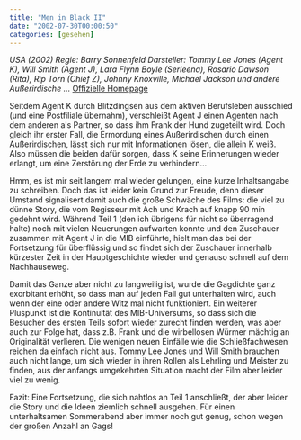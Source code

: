 ```yaml
---
title: "Men in Black II"
date: "2002-07-30T00:00:50"
categories: [gesehen]
---
```


*USA (2002)
Regie: Barry Sonnenfeld
Darsteller: Tommy Lee Jones (Agent K), Will Smith (Agent J), Lara Flynn Boyle (Serleena), Rosario Dawson (Rita), Rip Torn (Chief Z), Johnny Knoxville, Michael Jackson und andere Außerirdische ... *
[Offizielle Homepage](http://www.men-in-black-2.de/)

Seitdem Agent K durch Blitzdingsen aus dem aktiven Berufsleben ausschied (und eine Postfiliale übernahm), verschleißt Agent J einen Agenten nach dem anderen als Partner, so dass ihm Frank der Hund zugeteilt wird. Doch gleich ihr erster Fall, die Ermordung eines Außerirdischen durch einen Außerirdischen, lässt sich nur mit Informationen lösen, die allein K weiß. Also müssen die beiden dafür sorgen, dass K seine Erinnerungen wieder erlangt, um eine Zerstörung der Erde zu verhindern...

Hmm, es ist mir seit langem mal wieder gelungen, eine kurze Inhaltsangabe zu schreiben. Doch das ist leider kein Grund zur Freude, denn dieser Umstand signalisert damit auch die große Schwäche des Films: die viel zu dünne Story, die vom Regisseur mit Ach und Krach auf knapp 90 min gedehnt wird. Während Teil 1 (den ich übrigens für nicht so überragend halte) noch mit vielen Neuerungen aufwarten konnte und den Zuschauer zusammen mit Agent J in die MIB einführte, hielt man das bei der Fortsetzung für überflüssig und so findet sich der Zuschauer innerhalb kürzester Zeit in der Hauptgeschichte wieder und genauso schnell auf dem Nachhauseweg.

Damit das Ganze aber nicht zu langweilig ist, wurde die Gagdichte ganz exorbitant erhöht, so dass man auf jeden Fall gut unterhalten wird, auch wenn der eine oder andere Witz mal nicht funktioniert. Ein weiterer Pluspunkt ist die Kontinuität des MIB-Universums, so dass sich die Besucher des ersten Teils sofort wieder zurecht finden werden, was aber auch zur Folge hat, dass z.B. Frank und die wirbellosen Würmer mächtig an Originalität verlieren. Die wenigen neuen Einfälle wie die Schließfachwesen reichen da einfach nicht aus. Tommy Lee Jones und Will Smith brauchen auch nicht lange, um sich wieder in ihren Rollen als Lehrling und Meister zu finden, aus der anfangs umgekehrten Situation macht der Film aber leider viel zu wenig.

Fazit: Eine Fortsetzung, die sich nahtlos an Teil 1 anschließt, der aber leider die Story und die Ideen ziemlich schnell ausgehen. Für einen unterhaltsamen Sommerabend aber immer noch gut genug, schon wegen der großen Anzahl an Gags!

